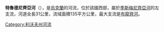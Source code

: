 '''特魯德尼齊亞河'''（{{lang-uk|Трудниця}}），是[[烏克蘭|烏克蘭]]的河流，位於該國西部，屬於[[季斯梅尼齊亞河|季斯梅尼齊亞河]]的左支流，河道全長31公里，流域面積135平方公里，最大支流是[[布龍齊河|布龍齊河]]。

{{DEFAULTSORT:Трудниця (притока Тисмениці)}}
[[Category:利沃夫州河流|Category:利沃夫州河流]]


{{Ukraine-river-stub}}